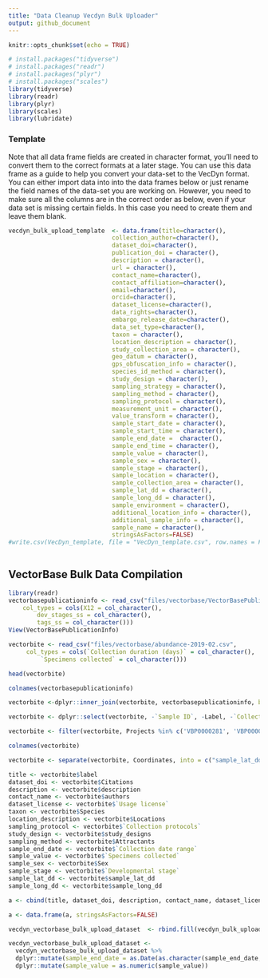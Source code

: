 ```yaml
---
title: "Data Cleanup Vecdyn Bulk Uploader"
output: github_document
---
```


```r
knitr::opts_chunk$set(echo = TRUE)
```



```r
# install.packages("tidyverse")
# install.packages("readr")
# install.packages("plyr")
# install.packages("scales")
library(tidyverse)
library(readr)
library(plyr)
library(scales)
library(lubridate)

```


### Template 

Note that all data frame fields are created in character format,  you'll need to convert them to the correct formats at a later stage. You can use this data frame as a guide to help you convert your data-set to the VecDyn format. You can either import data into into the data frames below or just rename the field names of the data-set you are working on.  However,  you need to make sure all the columns are in the correct order as below,  even if your data set is missing certain fields. In this case you need to create them  and leave them blank. 

```r
vecdyn_bulk_upload_template  <- data.frame(title=character(), 
                             collection_author=character(),
                             dataset_doi=character(),
                             publication_doi = character(),
                             description = character(),
                             url = character(),
                             contact_name=character(),
                             contact_affiliation=character(),
                             email=character(),
                             orcid=character(),
                             dataset_license=character(),
                             data_rights=character(),
                             embargo_release_date=character(),
                             data_set_type=character(),
                             taxon = character(),
                             location_description = character(),
                             study_collection_area = character(),
                             geo_datum = character(),
                             gps_obfuscation_info = character(),
                             species_id_method = character(),
                             study_design = character(),
                             sampling_strategy = character(),
                             sampling_method = character(),
                             sampling_protocol = character(),
                             measurement_unit = character(),
                             value_transform = character(),
                             sample_start_date = character(),
                             sample_start_time = character(),
                             sample_end_date =  character(),
                             sample_end_time = character(),
                             sample_value = character(),
                             sample_sex = character(),
                             sample_stage = character(),
                             sample_location = character(),
                             sample_collection_area = character(),
                             sample_lat_dd = character(),
                             sample_long_dd = character(),
                             sample_environment = character(),
                             additional_location_info = character(),
                             additional_sample_info = character(),
                             sample_name = character(),
                             stringsAsFactors=FALSE)
#write.csv(VecDyn_template, file = "VecDyn_template.csv", row.names = FALSE)
                             
```


## VectorBase Bulk Data Compilation

```r
library(readr)
vectorbasepublicationinfo <- read_csv("files/vectorbase/VectorBasePublicationInfo.csv", 
    col_types = cols(X12 = col_character(), 
        dev_stages_ss = col_character(), 
        tags_ss = col_character()))
View(VectorBasePublicationInfo)
```


```r
vectorbite <- read_csv("files/vectorbase/abundance-2019-02.csv", 
     col_types = cols(`Collection duration (days)` = col_character(), 
         `Specimens collected` = col_character()))
```


```r
head(vectorbite)
```


```r

colnames(vectorbasepublicationinfo)

```

```r

vectorbite <-dplyr::inner_join(vectorbite, vectorbasepublicationinfo, by = c("Projects" = "accession"))

```

```r
vectorbite <- dplyr::select(vectorbite, -`Sample ID`, -Label, -`Collection ID`, -'X12', -'tags_ss', -"exp_citations_ss", -'licenses_ss', -'dev_stages_ss')
```

```r


vectorbite <- filter(vectorbite, Projects %in% c('VBP0000281', 'VBP0000284', 'VBP0000332', 'VBP0000386', 'VBP0000229','VBP0000317', 'VBP0000333'))
```
 
```r
colnames(vectorbite)
```

```r

vectorbite <- separate(vectorbite, Coordinates, into = c("sample_lat_dd", "sample_long_dd"), sep = ",")


```

 
```r

title <- vectorbite$label
dataset_doi <- vectorbite$Citations
description <- vectorbite$description
contact_name <- vectorbite$authors
dataset_license <- vectorbite$`Usage license`
taxon <- vectorbite$Species
location_description <- vectorbite$Locations
sampling_protocol <- vectorbite$`Collection protocols`
study_design <- vectorbite$study_designs
sampling_method <- vectorbite$Attractants
sample_end_date <- vectorbite$`Collection date range`
sample_value <- vectorbite$`Specimens collected`
sample_sex <- vectorbite$Sex
sample_stage <- vectorbite$`Developmental stage`
sample_lat_dd <- vectorbite$sample_lat_dd
sample_long_dd <- vectorbite$sample_long_dd


```


```r

a <- cbind(title, dataset_doi, description, contact_name, dataset_license, taxon, sample_value, sample_sex, sample_stage, sample_end_date, sample_lat_dd, sample_long_dd, location_description, sampling_method, sampling_protocol)

a <- data.frame(a, stringsAsFactors=FALSE)

vecdyn_vectorbase_bulk_upload_dataset  <- rbind.fill(vecdyn_bulk_upload_template , a)


```


```r
vecdyn_vectorbase_bulk_upload_dataset <- 
  vecdyn_vectorbase_bulk_upload_dataset %>%
  dplyr::mutate(sample_end_date = as.Date(as.character(sample_end_date, format = "%Y/%m/%d"))) %>%
  dplyr::mutate(sample_value = as.numeric(sample_value))


```
